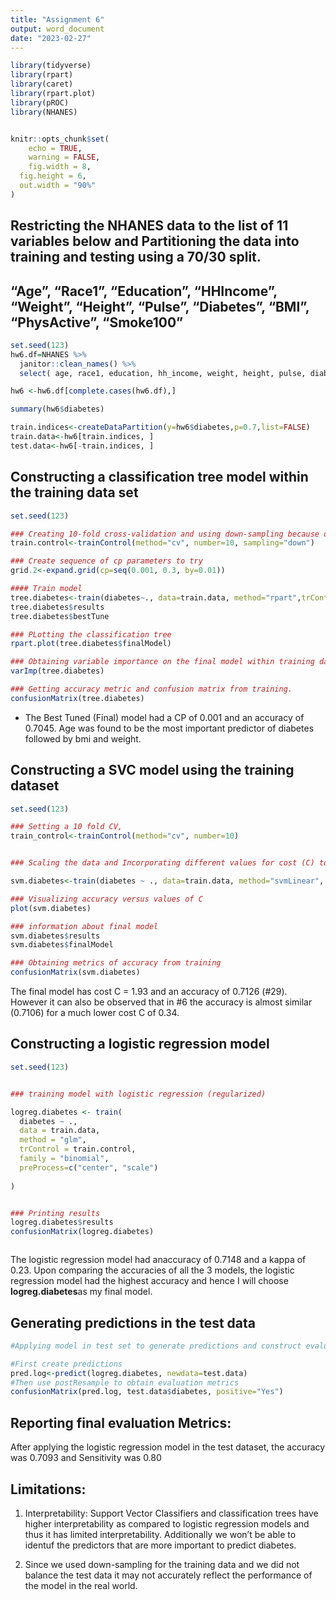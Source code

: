 ```yaml
---
title: "Assignment 6"
output: word_document
date: "2023-02-27"
---
```


```r
library(tidyverse)
library(rpart)
library(caret)
library(rpart.plot)
library(pROC)
library(NHANES)


knitr::opts_chunk$set(
	echo = TRUE,
	warning = FALSE,
	fig.width = 8, 
  fig.height = 6,
  out.width = "90%"
)


```

## Restricting the NHANES data to the list of 11 variables below and Partitioning the data into training and testing using a 70/30 split.

## "Age", "Race1", "Education", "HHIncome", "Weight", "Height", "Pulse", "Diabetes", "BMI", "PhysActive", "Smoke100"

```r
set.seed(123)
hw6.df=NHANES %>% 
  janitor::clean_names() %>% 
  select( age, race1, education, hh_income, weight, height, pulse, diabetes, bmi, phys_active, smoke100 ) 

hw6 <-hw6.df[complete.cases(hw6.df),]

summary(hw6$diabetes)

train.indices<-createDataPartition(y=hw6$diabetes,p=0.7,list=FALSE)
train.data<-hw6[train.indices, ]
test.data<-hw6[-train.indices, ]


```

## Constructing a classification tree model within the training data set


```r

set.seed(123)

### Creating 10-fold cross-validation and using down-sampling because of imbalance in data
train.control<-trainControl(method="cv", number=10, sampling="down")

### Create sequence of cp parameters to try 
grid.2<-expand.grid(cp=seq(0.001, 0.3, by=0.01))

#### Train model
tree.diabetes<-train(diabetes~., data=train.data, method="rpart",trControl=train.control, tuneGrid=grid.2)
tree.diabetes$results
tree.diabetes$bestTune

### PLotting the classification tree
rpart.plot(tree.diabetes$finalModel)

### Obtaining variable importance on the final model within training data
varImp(tree.diabetes)

### Getting accuracy metric and confusion matrix from training.
confusionMatrix(tree.diabetes)

```
 * The Best Tuned (Final) model had a CP of 0.001 and an accuracy of 0.7045. Age was found to be the most important predictor of diabetes followed by bmi and weight.
 
## Constructing a SVC model using the training dataset

```r
set.seed(123)

### Setting a 10 fold CV,
train_control<-trainControl(method="cv", number=10)


### Scaling the data and Incorporating different values for cost (C) to train the model

svm.diabetes<-train(diabetes ~ ., data=train.data, method="svmLinear",  trControl=train.control, preProcess=c("center", "scale"), tuneGrid=expand.grid(C=seq(0.001,2, length=30)))

### Visualizing accuracy versus values of C
plot(svm.diabetes)  

### information about final model
svm.diabetes$results
svm.diabetes$finalModel

### Obtaining metrics of accuracy from training
confusionMatrix(svm.diabetes)

```
The final model has cost C = 1.93 and an accuracy of 0.7126 (#29). However it can also be observed that in #6 the accuracy is almost similar (0.7106) for a much lower cost C of 0.34. 

## Constructing a logistic regression model

```r
set.seed(123)


### training model with logistic regression (regularized)

logreg.diabetes <- train(
  diabetes ~ ., 
  data = train.data, 
  method = "glm", 
  trControl = train.control,
  family = "binomial",
  preProcess=c("center", "scale")
  
)


### Printing results
logreg.diabetes$results
confusionMatrix(logreg.diabetes)



```
The logistic regression model had anaccuracy of 0.7148 and a kappa of 0.23. Upon comparing the accuracies of all the 3 models, the logistic regression model had the highest accuracy and hence I will choose **logreg.diabetes**as my final model.

## Generating predictions in the test data

```r

#Applying model in test set to generate predictions and construct evaluation metrics

#First create predictions
pred.log<-predict(logreg.diabetes, newdata=test.data)
#Then use postResample to obtain evaluation metrics
confusionMatrix(pred.log, test.data$diabetes, positive="Yes")
```
## Reporting final evaluation Metrics:

After applying the logistic regression model in the test dataset, the accuracy was 0.7093 and Sensitivity was 0.80

## Limitations:

1) Interpretability: Support Vector Classifiers and classification trees have higher interpretability as compared to logistic regression models and thus it has limited interpretability. Additionally we won't be able to identuf the predictors that are more important to predict diabetes.

2) Since we used down-sampling for the training data and we did not balance the test data it may not accurately reflect the performance of the model in the real world.

